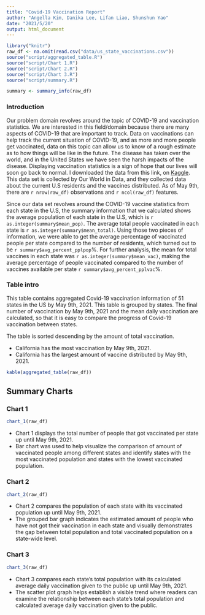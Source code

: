 ```yaml
---
title: "Covid-19 Vaccination Report"
author: "Angella Kim, Danika Lee, Lifan Liao, Shunshun Yao"
date: "2021/5/20"
output: html_document
---
```


```r
library("knitr")
raw_df <- na.omit(read.csv("data/us_state_vaccinations.csv"))
source("script/aggregated_table.R")
source("script/Chart 1.R")
source("script/Chart 2.R")
source("script/Chart 3.R")
source("script/summary.R")
```

```r
summary <- summary_info(raw_df)
```


### Introduction
Our problem domain revolves around the topic of COVID-19 and vaccination
statistics. We are interested in this field/domain because there are many
aspects of COVID-19 that are important to track. Data on vaccinations can help
track the current situation of COVID-19, and as more and more people get
vaccinated, data on this topic can allow us to know of a rough estimate as to
how things will be like in the future. The disease has taken over the world,
and in the United States we have seen the harsh impacts of the disease.
Displaying vaccination statistics is a sign of hope that our lives will soon go
back to normal. I downloaded the data from this link, on [Kaggle](https://www.kaggle.com/paultimothymooney/usa-covid19-vaccinations).
This data set is collected by Our World in Data, and they collected data about
the current U.S residents and the vaccines distributed. As of May 9th, there are
`r nrow(raw_df)` observations and `r ncol(raw_df)` features.


Since our data set revolves around the COVID-19 vaccine statistics from each
state in the U.S, the summary information that we calculated shows the average
population of each state in the U.S, which is `r as.integer(summary$mean_pop)`. The average total people
vaccinated in each state is `r as.integer(summary$mean_total)`. Using those two pieces of information, we were
able to get the average percentage of vaccinated people per state compared to the number
of residents, which turned out to be `r summary$avg_percent_pplpop`%. For further analysis,
the mean for total vaccines in each state was `r as.integer(summary$mean_vac)`, making the average percentage of
people vaccinated compared to the number of vaccines available per state `r summary$avg_percent_pplvac`%.


### Table intro

This table contains aggregated Covid-19 vaccination information of 51 states in the US by May 9th, 2021. This table is grouped by states. The final number of vaccination by May 9th, 2021 and the mean daily vaccination are calculated, so that it is easy to compare the progress of Covid-19 vaccination between states. 

The table is sorted descending by the amount of total vaccination.

- California has the most vaccination by May 9th, 2021.
- California has the largest amount of vaccine distributed by May 9th, 2021.


```r
kable(aggregated_table(raw_df))
```


## Summary Charts

### Chart 1


```r
chart_1(raw_df)
```
- Chart 1 displays the total number of people that got vaccinated per state up until May 9th, 2021. 
- Bar chart was used to help visualize the comparison of amount of vaccinated people among different states and identify states with the most vaccinated population and states with the lowest vaccinated population.

### Chart 2

```r
chart_2(raw_df)
```

- Chart 2 compares the population of each state with its vaccinated population up until May 9th, 2021. 
- The grouped bar graph indicates the estimated amount of people who have not got their vaccination in each state and visually demonstrates the gap between total population and total vaccinated population on a state-wide level.

### Chart 3

```r
chart_3(raw_df)
```

- Chart 3 compares each state's total population with its calculated average daily vaccination given to the public up until May 9th, 2021.
- The scatter plot graph helps establish a visible trend where readers can examine the relationship between each state's total population and calculated average daily vaccination given to the public.


